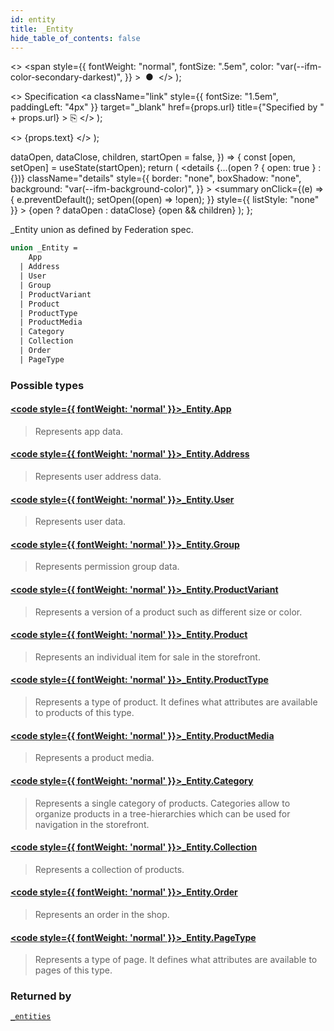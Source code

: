 ```yaml
---
id: entity
title: _Entity
hide_table_of_contents: false
---
```


  <>
    <span
      style={{
        fontWeight: "normal",
        fontSize: ".5em",
        color: "var(--ifm-color-secondary-darkest)",
      }}
    >
      &nbsp;●&nbsp;
    </span>
  </>
);

  <>
    Specification
    <a
      className="link"
      style={{ fontSize: "1.5em", paddingLeft: "4px" }}
      target="\_blank"
      href={props.url}
      title={"Specified by " + props.url}
    >
      ⎘
    </a>
  </>
);

  <>
    <span className={props.class}>{props.text}</span>
  </>
);


  dataOpen,
  dataClose,
  children,
  startOpen = false,
}) => {
  const [open, setOpen] = useState(startOpen);
  return (
    <details
      {...(open ? { open: true } : {})}
      className="details"
      style={{
        border: "none",
        boxShadow: "none",
        background: "var(--ifm-background-color)",
      }}
    >
      <summary
        onClick={(e) => {
          e.preventDefault();
          setOpen((open) => !open);
        }}
        style={{ listStyle: "none" }}
      >
        {open ? dataOpen : dataClose}
      </summary>
      {open && children}
    </details>
  );
};

\_Entity union as defined by Federation spec.

```graphql
union _Entity =
    App
  | Address
  | User
  | Group
  | ProductVariant
  | Product
  | ProductType
  | ProductMedia
  | Category
  | Collection
  | Order
  | PageType
```

### Possible types

#### [<code style={{ fontWeight: 'normal' }}>\_Entity.<b>App</b></code>](../../../api-storefront/apps/objects/app) <Badge class="badge badge--secondary" text="object"/>

> Represents app data.

#### [<code style={{ fontWeight: 'normal' }}>\_Entity.<b>Address</b></code>](../../../api-storefront/users/objects/address) <Badge class="badge badge--secondary" text="object"/>

> Represents user address data.

#### [<code style={{ fontWeight: 'normal' }}>\_Entity.<b>User</b></code>](../../../api-storefront/users/objects/user) <Badge class="badge badge--secondary" text="object"/>

> Represents user data.

#### [<code style={{ fontWeight: 'normal' }}>\_Entity.<b>Group</b></code>](../../../api-storefront/users/objects/group) <Badge class="badge badge--secondary" text="object"/>

> Represents permission group data.

#### [<code style={{ fontWeight: 'normal' }}>\_Entity.<b>ProductVariant</b></code>](../../../api-storefront/products/objects/product-variant) <Badge class="badge badge--secondary" text="object"/>

> Represents a version of a product such as different size or color.

#### [<code style={{ fontWeight: 'normal' }}>\_Entity.<b>Product</b></code>](../../../api-storefront/products/objects/product) <Badge class="badge badge--secondary" text="object"/>

> Represents an individual item for sale in the storefront.

#### [<code style={{ fontWeight: 'normal' }}>\_Entity.<b>ProductType</b></code>](../../../api-storefront/products/objects/product-type) <Badge class="badge badge--secondary" text="object"/>

> Represents a type of product. It defines what attributes are available to products of this type.

#### [<code style={{ fontWeight: 'normal' }}>\_Entity.<b>ProductMedia</b></code>](../../../api-storefront/products/objects/product-media) <Badge class="badge badge--secondary" text="object"/>

> Represents a product media.

#### [<code style={{ fontWeight: 'normal' }}>\_Entity.<b>Category</b></code>](../../../api-storefront/products/objects/category) <Badge class="badge badge--secondary" text="object"/>

> Represents a single category of products. Categories allow to organize products in a tree-hierarchies which can be used for navigation in the storefront.

#### [<code style={{ fontWeight: 'normal' }}>\_Entity.<b>Collection</b></code>](../../../api-storefront/products/objects/collection) <Badge class="badge badge--secondary" text="object"/>

> Represents a collection of products.

#### [<code style={{ fontWeight: 'normal' }}>\_Entity.<b>Order</b></code>](../../../api-storefront/orders/objects/order) <Badge class="badge badge--secondary" text="object"/>

> Represents an order in the shop.

#### [<code style={{ fontWeight: 'normal' }}>\_Entity.<b>PageType</b></code>](../../../api-storefront/pages/objects/page-type) <Badge class="badge badge--secondary" text="object"/>

> Represents a type of page. It defines what attributes are available to pages of this type.

### Returned by

[`_entities`](../../../api-storefront/miscellaneous/queries/entities) <Badge class="badge badge--secondary" text="query"/>
